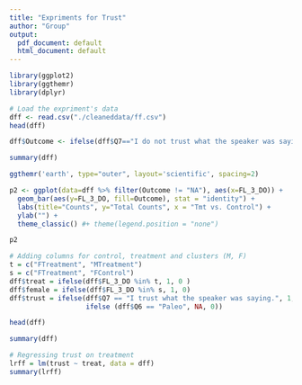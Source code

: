 ```yaml
---
title: "Expriments for Trust"
author: "Group"
output:
  pdf_document: default
  html_document: default
---
```


```r
library(ggplot2)
library(ggthemr)
library(dplyr)
```

```r
# Load the expriment's data
dff <- read.csv("./cleaneddata/ff.csv")
head(dff)
``` 
```r
dff$Outcome <- ifelse(dff$Q7=="I do not trust what the speaker was saying.", "No Trust", ifelse(dff$Q7=="I trust what the speaker was saying.", "Trust", "NA"))

summary(dff)
```


```r
ggthemr('earth', type="outer", layout='scientific', spacing=2)

p2 <- ggplot(data=dff %>% filter(Outcome != "NA"), aes(x=FL_3_DO)) +
  geom_bar(aes(y=FL_3_DO, fill=Outcome), stat = "identity") +
  labs(title="Counts", y="Total Counts", x = "Tmt vs. Control") +
  ylab("") +
  theme_classic() #+ theme(legend.position = "none")

p2
```

```r
# Adding columns for control, treatment and clusters (M, F)
t = c("FTreatment", "MTreatment")
s = c("FTreatment", "FControl")
dff$treat = ifelse(dff$FL_3_DO %in% t, 1, 0 )
dff$female = ifelse(dff$FL_3_DO %in% s, 1, 0)
dff$trust = ifelse(dff$Q7 == "I trust what the speaker was saying.", 1,
                   ifelse (dff$Q6 == "Paleo", NA, 0))
```
```r
head(dff)
```
```r
summary(dff)
```
```r
# Regressing trust on treatment
lrff = lm(trust ~ treat, data = dff)
summary(lrff)
```


